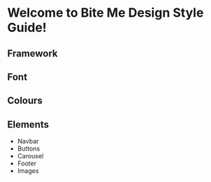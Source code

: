 
<Meta title="Introduction" />


# Welcome to Bite Me Design Style Guide!

## Framework

## Font

## Colours

## Elements

- Navbar
- Buttons
- Carousel
- Footer
- Images

